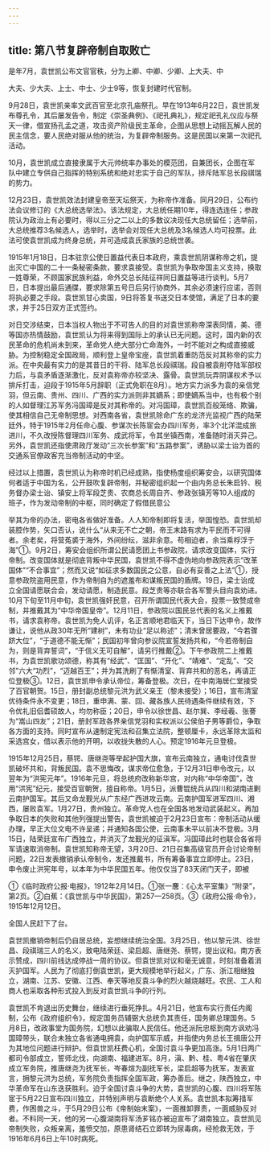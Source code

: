 ```yaml
---
---
---
```

title: 第八节复辟帝制自取败亡
---



是年7月，袁世凯公布文官官秩，分为上卿、中卿、少卿、上大夫、中

大夫、少大夫、上士、中士、少士9等，恢复封建时代官制。

9月28日，袁世凯亲率文武百官至北京孔庙祭孔。早在1913年6月22日，袁世凯发布尊孔令，其后屡发告令，制定《崇圣典例》、《祀孔典礼》，规定祀孔礼仪应与祭天一律，借宣扬孔孟之道，攻击资产阶级民主革命，企图从思想上动摇瓦解人民的民主信念，要人民绝对服从他的统治，为复辟帝制服务。这是民国以来第一次祀孔活动。

10月，袁世凯成立直接隶属于大元帅统率办事处的模范团，自兼团长，企图在军队中建立专供自己指挥的特别系统和绝对忠实于自己的军队，排斥陆军总长段祺瑞的势力。

12月23日，袁世凯效法封建皇帝至天坛祭天，为称帝作准备。同月29日，公布约法会议修订的《大总统选举法》。该法规定，大总统任期10年，得连选连任；参政院认为政治上有必要时，得以三分之二以上的多数议决现任大总统留任；选举前，大总统推荐3名候选人，选举时，选举会对现任大总统及3名候选人均可投票。此法可使袁世凯成为终身总统，并可造成袁氏家族的总统世袭。

1915年1月18日，日本驻京公使日置益代表日本政府，乘袁世凯阴谋称帝之机，提出灭亡中国的二十一条秘密条款，要求袁接受。袁世凯为争取帝国主义支持，换取一姓尊荣，不顾国家民族利益，命外交总长陆征祥同日置益等进行谈判。5月7日，日本提出最后通牒，要求除第五号日后另行协商外，其余必须速行应诺，否则将执必要之手段。袁世凯甘心卖国，9日将答复书送交日本使馆，满足了日本的要求，并于25日双方正式签约。

对日交涉结束，日本当权人物出于不可告人的目的对袁世凯称帝深表同情，美、德等国亦热情鼓励，袁世凯认为将来得到国际上的承认已无问题。这时，国内新的农民革命的危机尚未到来，革命党人绝大部分亡命海外，一时不能对之构成直接威胁。为控制稳定全国政局，顺利登上皇帝宝座，袁世凯着重防范反对其称帝的实力派。在中央最有实力的是其昔日的干将、陆军总长段祺瑞。段自被袁削夺陆军部权力后，与袁矛盾逐渐激化，反对袁称帝亦较坚决、露骨。袁世凯玩弄阴谋权术予以排斥打击，迫段于1915年5月辞职（正式免职在8月）。地方实力派多为袁的亲信党羽，但云南、贵州、四川、广西的实力派则非其嫡系；即使嫡系当中，也有极个别的人如督理江苏军务冯国璋是反对其称帝的。对冯国璋，袁世凯百般笼络、欺骗，使其相信自己无帝制思想。对西南各省，袁世凯除命广东的龙济光监视广西的陆荣廷外，特于1915年2月任命心腹、参谋次长陈宧会办四川军务，率3个北洋混成旅进川，不久改授陈督理四川军务、成武将军，令其坐镇西南，准备随时消灭异己。另外，袁世凯还指使肃政厅发动“三次长参案”和“五路参案”，诱胁以梁士诒为首的交通系官僚政客充当帝制活动的中坚。

经过以上措置，袁世凯认为称帝时机已经成熟，指使杨度组织筹安会，以研究国体何者适于中国为名，公开鼓吹复辟帝制，并秘密组织起一个由内务总长朱启钤、税务督办梁士诒、镇安上将军段芝贵、农商总长周自齐、参政张镇芳等10人组成的班子，作为发动帝制的中枢，同时确定了假借民意公

举其为帝的办法，密电各省做好准备。人人知帝制即将复活，举国惶恐。袁世凯却装腔作势，矢口否认，说什么“从来无不亡之朝，帝王末路有求为平民而不可得者。余老矣，将营菟裘于海外，外间纷纭，滋非余意。苟相迫者，余当乘桴浮于海”①。9月2日，筹安会组织所谓公民请愿团上书参政院，请求改变国体，实行帝制。改变国体就是彻底背叛中华民国，袁世凯不得不虚伪地向参政院表示“改革国体”“不合事宜”；然而又说“如征求多数国民之公意，自必有妥善之上法”①，授意参政院盗用民意，作为帝制自为的遮羞布和谋叛民国的盾牌。19日，梁士诒成立全国请愿联合会，发动请愿，制造民意。段芝贵等亦联合各军警头目向袁劝进。10月下旬至11月中旬，袁世凯强奸民意，召开所谓国民代表大会，投票一致赞成帝制，并推戴其为“中华帝国皇帝”。12月11日，参政院以国民总代表的名义上推戴书，请求袁称帝。袁世凯为免人讥评，名正言顺地君临天下，当日下达申令，故作谦让，说他从政30年无所“建树”，未有功业“足以称述”；清末曾居要政，“今若骤跻大位”，“于道德不能无惭”；民国初年曾向参议院宣誓发扬共和，“今若帝制自为，则是背弃誓词”，“于信义无可自解”，请另行推戴②。下午参政院二上推戴书，为袁世凯歌功颂德，称其有“经武”、“匡国”、“开化”、“靖难”、“定乱”、“交邻”六大“功烈”，“迈越百王”；并为其洗刷了有惭清室、背弃共和的恶名，再请正位登极③。12日，袁世凯申令承认帝位，筹备登极。次日，在中南海居仁堂接受了百官朝贺。15日，册封副总统黎元洪为武义亲王（黎未接受）；16日，宣布清室优待条件永不变更；18日，重申满、蒙、回、藏各族人民待遇条件继续有效，下令优礼旧侣耆硕故人，均勿称臣；20日，申令以徐世昌、赵尔巽、李经羲、张謇为“嵩山四友”；21日，册封军政各界亲信党羽和实权派以公侯伯子男等爵位，争取各方面的支持。同时宣布从速制定宪法和召集立法院，整顿厘卡，永远革除太监和采选宫女，借以表示他的开明，以收拢失散的人心。预定1916年元旦登极。

1915年12月25日，蔡锷、唐继尧等举起护国大旗，宣布云南独立，通电讨伐袁世凯破坏共和，背叛民国。袁不思悔改，谋求帝位愈急，于12月31日申令改元，以翌年为“洪宪元年”。1916年元旦，将总统府改称新华宫，对内称“中华帝国”，改用“洪宪”纪元，接受百官朝贺，擅自称帝。1月5日，派曹锟统兵从四川和湖南进剿云南护国军。其后又命龙觐光从广东经广西进攻云南。云南护国军进军四川、湘西，屡败袁军。1月27日，贵州独立。革命党人也在全国各地发动武装起义。再加争取日本的失败和其他列强提出警告，袁世凯被迫于2月23日宣布：帝制活动从缓办理，早正大位文电不许呈递；并通知各国公使，云南事未平以前决不登极。3月15日，陆荣廷宣布广西独立，并消灭了龙觐光的征滇军。冯国璋此时也联合各省将军请速取消帝制。袁世凯知称帝无望，3月20日、21日召集高级官员开会讨论帝制问题，22日发表撤销承认帝制令，发还推戴书，所有筹备事宜立即停止。23日，申令废止洪宪年号，以本年为中华民国五年。他仅仅当了83天闭门天子，即被

①《临时政府公报·电报》，1912年2月14日。①张一麐：《心太平室集》“附录”，第2页。②白蕉：《袁世凯与中华民国》，第257—258页。③《政府公报·命令》，1915年12月12日。

全国人民赶下了台。

袁世凯撤销帝制后仍自居总统，妄想继续统治全国。3月25日，他以黎元洪、徐世昌、段祺瑞三人的名义，致电陆荣廷、梁启超、唐继尧、蔡锷，提出议和。南方表示赞成，四川前线达成停战一周的协议。但袁世凯对议和毫无诚意，时刻准备着消灭护国军。人民为了彻底打倒袁世凯，更大规模地举行起义，广东、浙江相继独立，湖南、江苏、安徽、江西、奉天等地反袁斗争的烈火越烧越旺。农民、工人和商人也采取各种形式投入到反对袁世凯斗争的行列。

袁世凯不肯退出历史舞台，继续进行垂死挣扎。4月21日，他宣布实行责任内阁制，公布《政府组织令》，规定国务员辅弼大总统负其责任，国务卿总理国务。5月8日，改政事堂为国务院，幻想以此骗取人民信任。他还派阮忠枢到南方讽劝冯国璋带头，联合未独立各省通电拥袁，向护国军示威，并指使内务总长王揖唐公开为其地位问题进行辩护。但袁世凯枉费心机，全国讨袁斗争更加高涨。5月1日两广都司令部成立，誓师北伐，向湖南、福建进军。8月，滇、黔、桂、粤4省在肇庆成立军务院，推唐继尧为抚军长，岑春煊为副抚军长，梁启超等为抚军，发表宣言，拥黎元洪为总统，军务院负责指挥全国军政，筹办善后。继之，陕西独立，中华革命军在山东迭获胜利。迫于全国讨袁斗争的大势，袁世凯的心腹、四川将军陈宧于5月22日宣布四川独立，并特别声明与袁断绝个人关系。袁世凯本拟筹措军费，作困兽之斗，于5月29日公布《帝制始末案》，一面推卸罪责，一面威胁反对者。不料同一天，他的另一心腹湖南将军汤芗铭亦被迫宣布了湖南独立。袁世凯见帝制失败，众叛亲离，羞愤交加，原患肾结石立即转为尿毒病，经抢救无效，于1916年6月6日上午10时病死。
